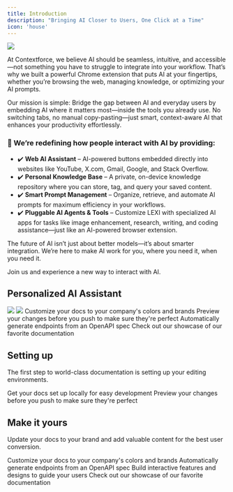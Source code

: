 ```yaml
---
title: Introduction
description: "Bringing AI Closer to Users, One Click at a Time"
icon: 'house'
---
```


<img
  src="/images/youtube/lexi-youtube-2.jpg"
/>

At Contextforce, we believe AI should be seamless, intuitive, and accessible—not something you have to struggle to integrate into your workflow. That’s why we built a powerful Chrome extension that puts AI at your fingertips, whether you’re browsing the web, managing knowledge, or optimizing your AI prompts.

Our mission is simple: Bridge the gap between AI and everyday users by embedding AI where it matters most—inside the tools you already use. No switching tabs, no manual copy-pasting—just smart, context-aware AI that enhances your productivity effortlessly.

### 🚀 We’re redefining how people interact with AI by providing:
* ✔️ **Web AI Assistant** – AI-powered buttons embedded directly into websites like YouTube, X.com, Gmail, Google, and Stack Overflow.
* ✔️ **Personal Knowledge Base** – A private, on-device knowledge repository where you can store, tag, and query your saved content.
* ✔️ **Smart Prompt Management** – Organize, retrieve, and automate AI prompts for maximum efficiency in your workflows.
* ✔️ **Pluggable AI Agents & Tools** – Customize LEXI with specialized AI apps for tasks like image enhancement, research, writing, and coding assistance—just like an AI-powered browser extension.

The future of AI isn’t just about better models—it’s about smarter integration. We’re here to make AI work for you, where you need it, when you need it.

Join us and experience a new way to interact with AI.

## Personalized AI Assistant

<CardGroup cols={2}>
  <Card>
    <img className="block dark:hidden" src="/images/lexi-sidebar.jpg" />
    <img className="hidden dark:block" src="/images/lexi-sidebar-dark.png" />
  </Card>
  <CardGroup title="Features" cols={1}>
    <Card
        title="Customize Style"
        icon="palette"
        href="https://mintlify.com/docs/settings/global"
      >
        Customize your docs to your company's colors and brands
    </Card>
    <Card
      title="Preview Changes"
      icon="image"
      href="https://mintlify.com/docs/development"
    >
      Preview your changes before you push to make sure they're perfect
    </Card>
      <Card
    title="Reference APIs"
    icon="code"
    href="https://mintlify.com/docs/api-playground/openapi"
  >
      Automatically generate endpoints from an OpenAPI spec
    </Card>
      <Card
      title="Get Inspiration"
      icon="stars"
      href="https://mintlify.com/customers"
    >
      Check out our showcase of our favorite documentation
    </Card>
  </CardGroup>
</CardGroup>

## Setting up

The first step to world-class documentation is setting up your editing environments.

<CardGroup cols={2}>
  <Card
    title="Edit Your Docs"
    icon="pen-to-square"
    href="https://mintlify.com/docs/quickstart"
  >
    Get your docs set up locally for easy development
  </Card>
  <Card
    title="Preview Changes"
    icon="image"
    href="https://mintlify.com/docs/development"
  >
    Preview your changes before you push to make sure they're perfect
  </Card>
</CardGroup>

## Make it yours

Update your docs to your brand and add valuable content for the best user conversion.

<CardGroup cols={2}>
  <Card
    title="Customize Style"
    icon="palette"
    href="https://mintlify.com/docs/settings/global"
  >
    Customize your docs to your company's colors and brands
  </Card>
  <Card
    title="Reference APIs"
    icon="code"
    href="https://mintlify.com/docs/api-playground/openapi"
  >
    Automatically generate endpoints from an OpenAPI spec
  </Card>
  <Card
    title="Add Components"
    icon="screwdriver-wrench"
    href="https://mintlify.com/docs/content/components/accordions"
  >
    Build interactive features and designs to guide your users
  </Card>
  <Card
    title="Get Inspiration"
    icon="stars"
    href="https://mintlify.com/customers"
  >
    Check out our showcase of our favorite documentation
  </Card>
</CardGroup>
